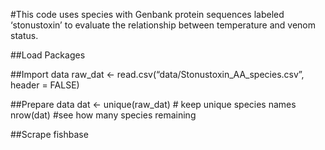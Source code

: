 #This code uses species with Genbank protein sequences labeled 'stonustoxin' to evaluate the relationship between temperature and venom status.

##Load Packages

##Import data
raw_dat <- read.csv("data/Stonustoxin_AA_species.csv", header = FALSE)

##Prepare data
dat <- unique(raw_dat) # keep unique species names
nrow(dat) #see how many species remaining

##Scrape fishbase

